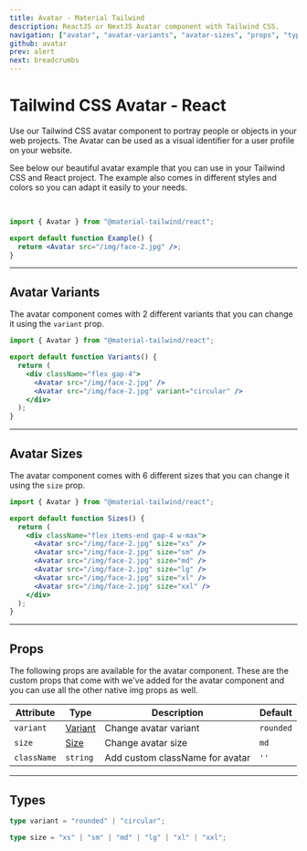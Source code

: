 ```yaml
---
title: Avatar - Material Tailwind
description: ReactJS or NextJS Avatar component with Tailwind CSS.
navigation: ["avatar", "avatar-variants", "avatar-sizes", "props", "types"]
github: avatar
prev: alert
next: breadcrumbs
---
```


# Tailwind CSS Avatar - React

Use our Tailwind CSS avatar component to portray people or objects in your web projects. The Avatar can be used as a visual identifier for a user profile on your website.

See below our beautiful avatar example that you can use in your Tailwind CSS and React project. The example also comes in different styles and colors so you can adapt it easily to your needs.

<br />

<ComponentCard id="avatar">
  <Avatar src="/img/face-2.jpg" />
</ComponentCard>

```jsx showLineNumbers {1, 4}
import { Avatar } from "@material-tailwind/react";

export default function Example() {
  return <Avatar src="/img/face-2.jpg" />;
}
```

---

## Avatar Variants

The avatar component comes with 2 different variants that you can change it using the <Code>variant</Code> prop.

<ComponentCard id="avatar-variants">
  <div className="flex gap-4">
    <Avatar src="/img/face-2.jpg" />
    <Avatar src="/img/face-2.jpg" variant="circular" />
  </div>
</ComponentCard>

```jsx showLineNumbers {6-7}
import { Avatar } from "@material-tailwind/react";

export default function Variants() {
  return (
    <div className="flex gap-4">
      <Avatar src="/img/face-2.jpg" />
      <Avatar src="/img/face-2.jpg" variant="circular" />
    </div>
  );
}
```

---

## Avatar Sizes

The avatar component comes with 6 different sizes that you can change it using the <Code>size</Code> prop.

<ComponentCard id="avatar-sizes">
  <div className="flex items-end gap-4 w-max">
    <Avatar src="/img/face-2.jpg" size="xs" />
    <Avatar src="/img/face-2.jpg" size="sm" />
    <Avatar src="/img/face-2.jpg" size="md" />
    <Avatar src="/img/face-2.jpg" size="lg" />
    <Avatar src="/img/face-2.jpg" size="xl" />
    <Avatar src="/img/face-2.jpg" size="xxl" />
  </div>
</ComponentCard>

```jsx showLineNumbers {6-11}
import { Avatar } from "@material-tailwind/react";

export default function Sizes() {
  return (
    <div className="flex items-end gap-4 w-max">
      <Avatar src="/img/face-2.jpg" size="xs" />
      <Avatar src="/img/face-2.jpg" size="sm" />
      <Avatar src="/img/face-2.jpg" size="md" />
      <Avatar src="/img/face-2.jpg" size="lg" />
      <Avatar src="/img/face-2.jpg" size="xl" />
      <Avatar src="/img/face-2.jpg" size="xxl" />
    </div>
  );
}
```

---

## Props

<span id="props" className="scroll-mt-48" />
The following props are available for the avatar component. These are the custom
props that come with we've added for the avatar component and you can use all the
other native img props as well.

| Attribute   | Type                      | Description                     | Default                    |
| ----------- | ------------------------- | ------------------------------- | -------------------------- |
| `variant`   | [Variant](#types)         | Change avatar variant           | <Code small>rounded</Code> |
| `size`      | [Size](#types)            | Change avatar size              | <Code small>md</Code>      |
| `className` | <Code small>string</Code> | Add custom className for avatar | `''`                       |

---

## Types

<span id="types" className="scroll-mt-48" />

```ts
type variant = "rounded" | "circular";
```

```ts
type size = "xs" | "sm" | "md" | "lg" | "xl" | "xxl";
```

